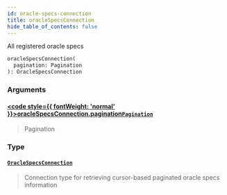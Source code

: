 ```yaml
---
id: oracle-specs-connection
title: oracleSpecsConnection
hide_table_of_contents: false
---
```








All registered oracle specs

```graphql
oracleSpecsConnection(
  pagination: Pagination
): OracleSpecsConnection
```


### Arguments

#### [<code style={{ fontWeight: 'normal' }}>oracleSpecsConnection.<b>pagination</b></code>](#)<Bullet />[`Pagination`](/docs/testnet/graphql/inputs/pagination) <Badge class="secondary" text="input"/>
> Pagination
> 

### Type

#### [`OracleSpecsConnection`](/docs/testnet/graphql/objects/oracle-specs-connection) <Badge class="secondary" text="object"/>
> Connection type for retrieving cursor-based paginated oracle specs information
> 





